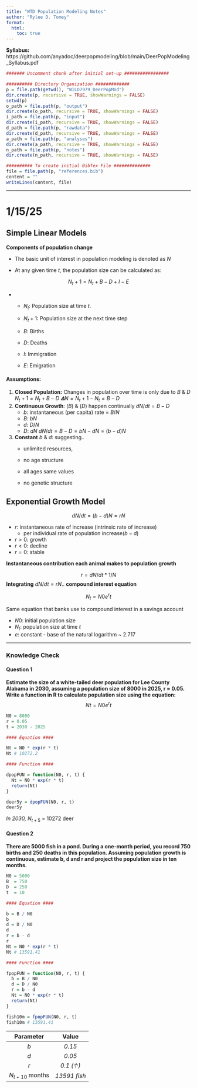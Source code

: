 ---
title: "WTD Population Modeling Notes"
author: "Rylee D. Tomey"
format: 
  html:
    toc: true
---

**Syllabus:** https://github.com/anyadoc/deerpopmodeling/blob/main/DeerPopModeling_Syllabus.pdf

```{r include=FALSE}

####### Uncomment chunk after initial set-up #################

########## Directory Organization #############
p = file.path(getwd(), "WILD7979_DeerPopMod")
dir.create(p, recursive = TRUE, showWarnings = FALSE) 
setwd(p)
o_path = file.path(p, "output")
dir.create(o_path, recursive = TRUE, showWarnings = FALSE)
i_path = file.path(p, "input")
dir.create(i_path, recursive = TRUE, showWarnings = FALSE)
d_path = file.path(p, "rawdata")
dir.create(d_path, recursive = TRUE, showWarnings = FALSE)
a_path = file.path(p, "analyses")
dir.create(a_path, recursive = TRUE, showWarnings = FALSE) 
n_path = file.path(p, "notes")
dir.create(n_path, recursive = TRUE, showWarnings = FALSE) 

########## To create initial BibTex File ##############
file = file.path(p, "references.bib")
content = ""
writeLines(content, file)

```

------------------------------------------------------------------------

# 1/15/25

## **Simple Linear Models**

**Components of population change**

-   The basic unit of interest in population modeling is denoted as $N$

-   At any given time $t$, the population size can be calculated as:

$$
N_t+1 = N_t + B - D + I - E
$$

-   

    -   $N_t$: Population size at time $t$.

    -   $N_t+1$: Population size at the next time step

    -   $B$: Births

    -   $D$: Deaths

    -   $I$: Immigration

    -   $E$: Emigration

#### **Assumptions**:

1.  **Closed Population:** Changes in population over time is only due to $B$ & $D$ $N_t+1 = N_t + B - D$ $𝚫N = N_t+1 - N_t = B - D$
2.  **Continuous Growth**: ($B$) & ($D$) happen continually $dN/dt = B - D$
    -   $b$: instantaneous (per capita) rate = $B/N$
    -   $B$: $bN$
    -   $d$: $D/N$
    -   $D$: $dN$ $dN/dt = B - D = bN - dN = (b-d)N$
3.  **Constant** $b$ & $d$: suggesting..
    -   unlimited resources,

    -   no age structure

    -   all ages same values

    -   no genetic structure

## **Exponential Growth Model**

$$
dN/dt = (b-d)N = rN
$$

-   $r$: instantaneous rate of increase (intrinsic rate of increase)
    -   per individual rate of population increase($b - d$)
-   $r > 0$: growth
-   $r < 0$: decline
-   $r = 0$: stable

**Instantaneous contribution each animal makes to population growth**

$$
r = dN/dt * 1/N 
$$ **Integrating** $dN/dt = rN$.. **compound interest equation**

$$
N_t = N0e^rt
$$

Same equation that banks use to compound interest in a savings account

-   $N0$: initial population size
-   $N_t$: population size at time $t$
-   $e$: constant - base of the natural logarithm \~ 2.717

------------------------------------------------------------------------

### **Knowledge Check**

#### Question 1

**Estimate the size of a white-tailed deer population for Lee County Alabama in 2030, assuming a population size of 8000 in 2025, r = 0.05. Write a function in R to calculate population size using the equation:** $$Nt = N0 e^rt$$

```{r}

N0 = 8000
r = 0.05
t = 2030 - 2025

#### Equation ####

Nt = N0 * exp(r * t)  
Nt # 10272.2

#### Function ####

dpopFUN = function(N0, r, t) {
  Nt = N0 * exp(r * t)
  return(Nt)
}

deer5y = dpopFUN(N0, r, t)
deer5y

```

*In 2030,* $N_{t+5}$ = 10272 deer

#### Question 2

**There are 5000 fish in a pond. During a one-month period, you record 750 births and 250 deaths in this population. Assuming population growth is continuous, estimate b, d and r and project the population size in ten months.**

```{r}

N0 = 5000 
B  = 750  
D  = 250  
t  = 10   

#### Equation ####

b = B / N0 
b
d = D / N0 
d
r = b - d    
r
Nt = N0 * exp(r * t)
Nt # 13591.41

#### Function ####

fpopFUN = function(N0, r, t) {
  b = B / N0
  d = D / N0
  r = b - d
  Nt = N0 * exp(r * t)
  return(Nt)
}

fish10m = fpopFUN(N0, r, t)
fish10m # 13591.41

```

|     Parameter     |    Value     |
|:-----------------:|:------------:|
|        $b$        |    *0.15*    |
|        $d$        |    *0.05*    |
|        $r$        |  *0.1 (↑)*   |
| $N_{t+10}$ months | *13591 fish* |
